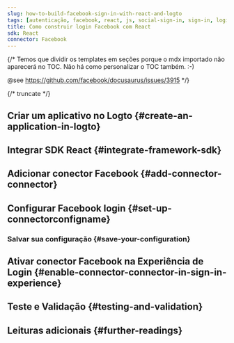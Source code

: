 ```yaml
---
slug: how-to-build-facebook-sign-in-with-react-and-logto
tags: [autenticação, facebook, react, js, social-sign-in, sign-in, login]
title: Como construir login Facebook com React
sdk: React
connector: Facebook
---
```


{/*
  Temos que dividir os templates em seções porque o mdx importado não aparecerá no TOC.
  Não há como personalizar o TOC também. :-)

  @see https://github.com/facebook/docusaurus/issues/3915
*/}




{/* truncate */}

<Intro connector={connector} sdk="React" link="https://reactjs.org" />

## Criar um aplicativo no Logto \{#create-an-application-in-logto}

<CreateApplication type="Aplicativo de página única" framework="React" />

## Integrar SDK React \{#integrate-framework-sdk}

<IntegrateSdk />

## Adicionar conector Facebook \{#add-connector-connector}

<AddSocialConnector connector={connector} framework="React" />

## Configurar Facebook login \{#set-up-connectorconfigname}

<ConnectorGuide />

### Salvar sua configuração \{#save-your-configuration}

<SaveYourConfiguration connector={connector} />

## Ativar conector Facebook na Experiência de Login \{#enable-connector-connector-in-sign-in-experience}

<EnableSocialConnector connector={connector} />

## Teste e Validação \{#testing-and-validation}

<TestingAndValidation connector={connector} sdk="React" />

## Leituras adicionais \{#further-readings}

<FurtherReadings />